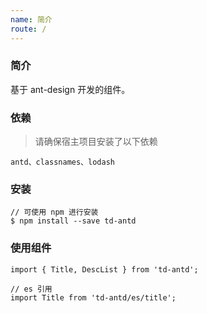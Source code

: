 ```yaml
---
name: 简介
route: /
---
```


### 简介

基于 ant-design 开发的组件。

### 依赖

> 请确保宿主项目安装了以下依赖

```
antd、classnames、lodash
```

### 安装

```
// 可使用 npm 进行安装
$ npm install --save td-antd
```

### 使用组件

```
import { Title, DescList } from 'td-antd';

// es 引用
import Title from 'td-antd/es/title';
```